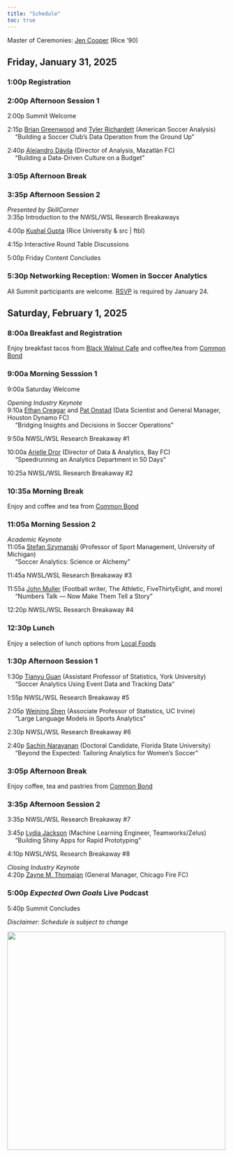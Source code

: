 ```yaml
---
title: "Schedule"
toc: true
---
```


Master of Ceremonies: [Jen Cooper](https://www.houstondynamofc.com/houstondash/news/the-keeper-jen-cooper-s-journey-through-soccer-30486){target=_blank} (Rice '90)

## Friday, January 31, 2025

### 1:00p Registration

### 2:00p Afternoon Session 1

2:00p Summit Welcome

2:15p
[Brian Greenwood](https://www.linkedin.com/in/bgrnwd/){target=_blank}
and [Tyler Richardett](https://www.linkedin.com/in/tylerrichardett/){target=_blank} (American Soccer Analysis)\
&emsp; "Building a Soccer Club's Data Operation from the Ground Up"

2:40p
[Alejandro D&aacute;vila](https://www.linkedin.com/in/alejandro-a-d%C3%A1vila-v-3823a0100/){target=_blank} (Director of Analysis, Mazatl&aacute;n FC)\
&emsp; "Building a Data-Driven Culture on a Budget"

### 3:05p Afternoon Break

### 3:35p Afternoon Session 2

*Presented by SkillCorner*\
3:35p
Introduction to the NWSL/WSL Research Breakaways

4:00p
[Kushal Gupta](https://www.linkedin.com/in/kushalgupta0206/){target=_blank} (Rice University & src | ftbl)\

4:15p Interactive Round Table Discussions

5:00p Friday Content Concludes

### 5:30p Networking Reception: Women in Soccer Analytics

All Summit participants are welcome. [RSVP](reception/index.qmd) is required by January 24.

## Saturday, February 1, 2025

### 8:00a Breakfast and Registration

Enjoy breakfast tacos from [Black Walnut Cafe](https://www.blackwalnutcafe.com/){target=_blank} and coffee/tea from [Common Bond](https://www.commonbondcafe.com/){target=_blank}

### 9:00a Morning Sesssion 1

9:00a Saturday Welcome

*Opening Industry Keynote*\
9:10a
[Ethan Creagar](https://www.linkedin.com/in/ethan-creagar-291258173/){target=_blank}
and [Pat Onstad](https://www.linkedin.com/in/pat-onstad-283aa978/){target=_blank}
(Data Scientist and General Manager, Houston Dynamo FC)\
&emsp; "Bridging Insights and Decisions in Soccer Operations"

9:50a NWSL/WSL Research Breakaway #1

10:00a
[Arielle Dror](https://www.linkedin.com/in/arielledror/){target=_blank} (Director of Data & Analytics, Bay FC)\
&emsp; "Speedrunning an Analytics Department in 50 Days"

10:25a NWSL/WSL Research Breakaway #2

### 10:35a Morning Break

Enjoy and coffee and tea from [Common Bond](https://www.commonbondcafe.com/){target=_blank}

### 11:05a Morning Session 2

*Academic Keynote*\
11:05a [Stefan Szymanski](https://www.kines.umich.edu/directory/stefan-szymanski){target=_blank} (Professor of Sport Management, University of Michigan)\
&emsp; "Soccer Analytics: Science or Alchemy"

11:45a NWSL/WSL Research Breakaway #3

11:55a
[John Muller](https://johnspacemuller.com/){target=_blank} (Football writer, The Athletic, FiveThirtyEight, and more)\
&emsp; "Numbers Talk — Now Make Them Tell a Story"

12:20p NWSL/WSL Research Breakaway #4

### 12:30p Lunch

Enjoy a selection of lunch options from [Local Foods](https://www.localfoodstexas.com/){target=_blank}

### 1:30p Afternoon Session 1

1:30p
[Tianyu Guan](https://tianyuguan.github.io/){target=_blank} (Assistant Professor of Statistics, York University)\
&emsp; "Soccer Analytics Using Event Data and Tracking Data"

1:55p NWSL/WSL Research Breakaway #5

2:05p
[Weining Shen](https://faculty.sites.uci.edu/weinings/){target=_blank} (Associate Professor of Statistics, UC Irvine)\
&emsp; "Large Language Models in Sports Analytics"

2:30p NWSL/WSL Research Breakaway #6

2:40p
[Sachin Narayanan](https://www.linkedin.com/in/sachin-devnathan-narayanan-924220155/){target=_blank} (Doctoral Candidate, Florida State University)\
&emsp; "Beyond the Expected: Tailoring Analytics for Women's Soccer"

### 3:05p Afternoon Break

Enjoy coffee, tea and pastries from [Common Bond](https://www.commonbondcafe.com/){target=_blank}

### 3:35p Afternoon Session 2

3:35p NWSL/WSL Research Breakaway #7

3:45p
[Lydia Jackson](https://www.linkedin.com/in/lydia-j-676b0386/){target=_blank} (Machine Learning Engineer, Teamworks/Zelus)\
&emsp; "Building Shiny Apps for Rapid Prototyping"

4:10p NWSL/WSL Research Breakaway #8

*Closing Industry Keynote*\
4:20p
[Zayne M. Thomajan](https://www.linkedin.com/in/zaynematulisthom/){target=_blank} (General Manager, Chicago Fire FC)


### 5:00p *Expected Own Goals* Live Podcast

5:40p Summit Concludes

*Disclaimer: Schedule is subject to change*

[![](../assets/rice.png){width=500 fig-align="center"}](https://sport.rice.edu/sport-analytics-major){target="_blank"}

